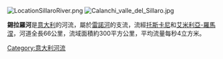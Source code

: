 [[Image:LocationSillaroRiver.png|right]]
[[Image:Calanchi_valle_del_Sillaro.jpg|thumb]]

'''錫拉羅河'''是[[意大利|意大利]]的河流，屬於[[雷諾河|雷諾河]]的支流，流經[[托斯卡尼|托斯卡尼]]和[[艾米利亞-羅馬涅|艾米利亞-羅馬涅]]，河道全長66公里，流域面積約300平方公里，平均流量每秒4立方米。

{{coord|44.5786|N|11.8714|E|source:kolossus-dewiki|display=title}}

{{Italy-geo-stub}}
[[Category:意大利河流|Category:意大利河流]]